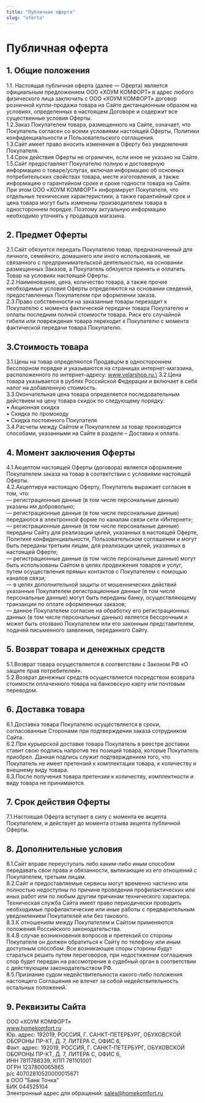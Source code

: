 ```yaml
---
title: "Публичная оферта"
slug: "oferta"
---
```


# Публичная оферта

## 1. Общие положения

1.1. Настоящая публичная оферта (далее — Оферта) является официальным предложением ООО «ХОУМ КОМФОРТ» в адрес любого физического лица заключить с ООО «ХОУМ КОМФОРТ» договор розничной купли-продажи товара на Сайте дистанционным образом на условиях, определенных в настоящем Договоре и содержит все существенные условия Оферты.\
1.2.Заказ Покупателем товара, размещенного на Сайте, означает, что Покупатель согласен со всеми условиями настоящей Оферты, Политики конфиденциальности и Пользовательского соглашения.\
1.3.Сайт имеет право вносить изменения в Оферту без уведомления Покупателя.\
1.4.Срок действия Оферты не ограничен, если иное не указано на Сайте.\
1.5.Сайт предоставляет Покупателю полную и достоверную информацию о товаре/услугах, включая информацию об основных потребительских свойствах товара, месте изготовления, а также информацию о гарантийном сроке и сроке годности товара на Сайте. При этом ООО «ХОУМ КОМФОРТ» информирует Покупателя, что отдельные технические характеристики, а также гарантийный срок и цена товара могут быть изменены производителем товара в одностороннем порядке. Поэтому актуальную информацию необходимо уточнять у продавцов магазина.

## 2. Предмет Оферты

2.1.Сайт обязуется передать Покупателю товар, предназначенный для личного, семейного, домашнего или иного использования, не связанного с предпринимательской деятельностью, на основании размещенных Заказов, а Покупатель обязуется принять и оплатить Товар на условиях настоящей Оферты.\
2.2.Наименование, цена, количество товара, а также прочие необходимые условия Оферты определяются на основании сведений, предоставленных Покупателем при оформлении заказа.\
2.3.Право собственности на заказанные товары переходит к Покупателю с момента фактической передачи товара Покупателю и оплаты последним полной стоимости товара. Риск его случайной гибели или повреждения товара переходит к Покупателю с момента фактической передачи товара Покупателю.

## 3.Стоимость товара

3.1.Цены на товар определяются Продавцом в одностороннем бесспорном порядке и указываются на страницах интернет-магазина, расположенного по интернет-адресу: www.velarshop.ru.\
3.2.Цена товара указывается в рублях Российской Федерации и включает в себя налог на добавленную стоимость.\
3.3.Окончательная цена товара определяется последовательным действием на цену товара скидок по следующему порядку: \
• Акционная скидка\
• Скидка по промокоду\
• Скидка постоянного Покупателя\
3.4.Расчеты между Сайтом и Покупателем за товар производятся способами, указанными на Сайте в разделе – Доставка и оплата.

## 4. Момент заключения Оферты

4.1.Акцептом настоящей Оферты (договора) является оформление Покупателем заказа на товар в соответствии с условиями настоящей Оферты.\
4.2.Акцептируя настоящую Оферту, Покупатель выражает согласие в том, что:\
— регистрационные данные (в том числе персональные данные) указаны им добровольно;\
— регистрационные данные (в том числе персональные данные) передаются в электронной форме по каналам связи сети «Интернет»;\
— регистрационные данные (в том числе персональные данные) переданы Сайту для реализации целей, указанных в настоящей Оферте, Политике конфиденциальности, Пользовательском соглашении и могут быть переданы третьим лицам, для реализации целей, указанных в настоящей Оферте;\
— регистрационные данные (в том числе персональные данные) могут быть использованы Сайтом в целях продвижения товаров и услуг, путем осуществления прямых контактов с Покупателем с помощью каналов связи;\
— в целях дополнительной защиты от мошеннических действий указанные Покупателем регистрационные данные (в том числе персональные данные) могут быть переданы банку, осуществляющему транзакции по оплате оформленных заказов;\
— данное Покупателем согласие на обработку его регистрационных данных (в том числе персональных данных) является бессрочным и может быть отозвано Покупателем или его законным представителем, подачей письменного заявления, переданного Сайту.

## 5. Возврат товара и денежных средств

5.1.Возврат товара осуществляется в соответствии с Законом РФ «О защите прав потребителей».\
5.2.Возврат денежных средств осуществляется посредством возврата стоимости оплаченного товара на банковскую карту или почтовым переводом.

## 6. Доставка товара

6.1.Доставка товара Покупателю осуществляется в сроки, согласованные Сторонами при подтверждении заказа сотрудником Сайта.\
6.2.При курьерской доставке товара Покупатель в реестре доставки ставит свою подпись напротив тех позиций товара, которые Покупатель приобрел. Данная подпись служит подтверждением того, что Покупатель не имеет претензий к комплектации товара, к количеству и внешнему виду товара.\
6.3.После получения товара претензии к количеству, комплектности и виду товара не принимаются.

## 7. Срок действия Оферты

7.1.Настоящая Оферта вступает в силу с момента ее акцепта Покупателем, и действует до момента отзыва акцепта публичной Оферты.

## 8. Дополнительные условия

8.1.Сайт вправе переуступать либо каким-либо иным способом передавать свои права и обязанности, вытекающие из его отношений с Покупателем, третьим лицам.\
8.2.Сайт и предоставляемые сервисы могут временно частично или полностью недоступны по причине проведения профилактических или иных работ или по любым другим причинам технического характера. Техническая служба Сайта имеет право периодически проводить необходимые профилактические или иные работы с предварительным уведомлением Покупателей или без такового.\
8.3.К отношениям между Покупателем и Сайтом применяются положения Российского законодательства.\
8.4.В случае возникновения вопросов и претензий со стороны Покупателя он должен обратиться к Сайту по телефону или иным доступным способом. Все возникающее споры стороны будут стараться решить путем переговоров, при недостижении соглашения спор будет передан на рассмотрение в судебный орган в соответствии с действующим законодательством РФ.\
8.5.Признание судом недействительности какого-либо положения настоящего Соглашения не влечет за собой недействительность остальных положений.

## 9. Реквизиты Сайта

ООО «ХОУМ КОМФОРТ»\
www.homekomfort.ru \
Юр. адрес: 192019, РОССИЯ, Г. САНКТ-ПЕТЕРБУРГ, ОБУХОВСКОЙ ОБОРОНЫ ПР-КТ, Д. 7, ЛИТЕРА С, ОФИС 6,\
Факт. адрес: 192019, РОССИЯ, Г. САНКТ-ПЕТЕРБУРГ, ОБУХОВСКОЙ ОБОРОНЫ ПР-КТ, Д. 7, ЛИТЕРА С, ОФИС 6,\
ИНН 7811788339, КПП 781101001\
ОГРН 1237800065865\
р/с 40702810520000015671\
в ООО "Банк Точка" \
БИК 044525104\
Электронный адрес для обращений: sales@homekomfort.ru
